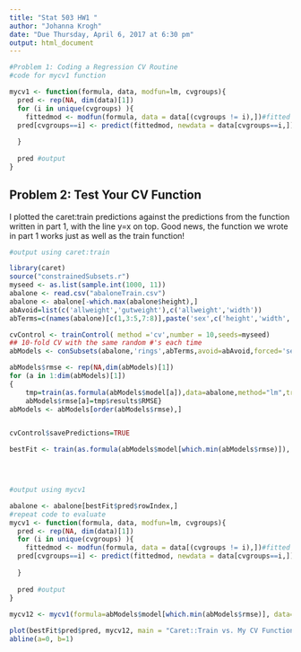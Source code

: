 ---
title: "Stat 503 HW1 "
author: "Johanna Krogh"
date: "Due Thursday, April 6, 2017 at 6:30 pm"
output: html_document
---


```{r eval = FALSE, echo = FALSE}
#Problem 1: Coding a Regression CV Routine
#code for mycv1 function

mycv1 <- function(formula, data, modfun=lm, cvgroups){
  pred <- rep(NA, dim(data)[1])
  for (i in unique(cvgroups) ){
    fittedmod <- modfun(formula, data = data[(cvgroups != i),])#fitted model
  pred[cvgroups==i] <- predict(fittedmod, newdata = data[cvgroups==i,]) #predicting on the ith group 
    
  }
  
  pred #output
}

```


## Problem 2: Test Your CV Function

I plotted the caret:train predictions against the predictions from the function written in part 1, with the line y=x on top. Good news, the function we wrote in part 1 works just as well as the train function! 

```{r echo=FALSE, message = FALSE, warning = FALSE}
#output using caret:train

library(caret)
source("constrainedSubsets.r")
myseed <- as.list(sample.int(1000, 11))
abalone <- read.csv("abaloneTrain.csv")
abalone <- abalone[-which.max(abalone$height),]
abAvoid=list(c('allweight','gutweight'),c('allweight','width'))
abTerms=c(names(abalone)[c(1,3:5,7:8)],paste('sex',c('height','width','allweight','shellweight'),sep=':'))

cvControl <- trainControl( method ='cv',number = 10,seeds=myseed)
## 10-fold CV with the same random #'s each time
abModels <- conSubsets(abalone,'rings',abTerms,avoid=abAvoid,forced='sex',verbose=FALSE)

abModels$rmse <- rep(NA,dim(abModels)[1])
for (a in 1:dim(abModels)[1])
{
	tmp=train(as.formula(abModels$model[a]),data=abalone,method="lm",trControl=cvControl)
	abModels$rmse[a]=tmp$results$RMSE}
abModels <- abModels[order(abModels$rmse),]


cvControl$savePredictions=TRUE

bestFit <- train(as.formula(abModels$model[which.min(abModels$rmse)]), data=abalone,method="lm",trControl=cvControl)


	

```


```{r echo=FALSE, message = FALSE, warning = FALSE}
#output using mycv1

abalone <- abalone[bestFit$pred$rowIndex,]
#repeat code to evaluate
mycv1 <- function(formula, data, modfun=lm, cvgroups){
  pred <- rep(NA, dim(data)[1])
  for (i in unique(cvgroups) ){
    fittedmod <- modfun(formula, data = data[(cvgroups != i),])#fitted model
  pred[cvgroups==i] <- predict(fittedmod, newdata = data[cvgroups==i,]) #predicting on the ith group 
    
  }
  
  pred #output
}
  
mycv12 <- mycv1(formula=abModels$model[which.min(abModels$rmse)], data=abalone, modfun=lm, cvgroups=bestFit$pred$Resample)

```


```{r echo = FALSE}
plot(bestFit$pred$pred, mycv12, main = "Caret::Train vs. My CV Function", xlab = "Caret:Train Prediction", ylab="My CV Function Prediction")
abline(a=0, b=1)

```

